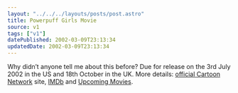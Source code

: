 ```yaml
---
layout: "../../../layouts/posts/post.astro"
title: Powerpuff Girls Movie
source: v1
tags: ["v1"]
datePublished: 2002-03-09T23:13:34
updatedDate: 2002-03-09T23:13:34
---
```


Why didn&#8217;t anyone tell me about this before? Due for release on the 3rd July 2002 in the US and 18th October in the UK. More details: [official Cartoon Network][1] site, [IMDb][2] and [Upcoming Movies][3].

[1]: http://www.cartoonnetwork.com/POWERPUFF/movie/
[2]: http://uk.imdb.com/Title?0289408
[3]: http://www.upcomingmovies.com/powerpuffgirls.html
